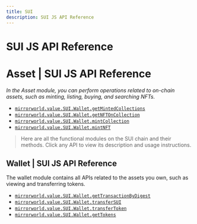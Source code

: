 ```yaml
---
title: SUI
description: SUI JS API Reference
---
```


# SUI JS API Reference
# Asset | SUI JS API Reference
*In the Asset module, you can perform operations related to on-chain assets, such as minting, listing, buying, and searching NFTs.*

- [`mirrorworld.value.SUI.Wallet.getMintedCollections`](/api-reference/android/sui/asset/getMintedCollections)
- [`mirrorworld.value.SUI.Wallet.getNFTOnCollection`](/api-reference/android/sui/asset/getNFTOnCollection)
- [`mirrorworld.value.SUI.Wallet.mintCollection`](/api-reference/android/sui/asset/mintCollection)
- [`mirrorworld.value.SUI.Wallet.mintNFT`](/api-reference/android/sui/asset/mintNFT)

>Here are all the functional modules on the SUI chain and their methods. Click any API to view its description and usage instructions.
## Wallet | SUI JS API Reference
The wallet module contains all APIs related to the assets you own, such as viewing and transferring tokens.
- [`mirrorworld.value.SUI.Wallet.getTransactionByDigest`](/api-reference/js/SUI/Wallet/getTransactionByDigest)
- [`mirrorworld.value.SUI.Wallet.transferSUI`](/api-reference/js/SUI/Wallet/transferSUI)
- [`mirrorworld.value.SUI.Wallet.transferToken`](/api-reference/js/SUI/Wallet/transferToken)
- [`mirrorworld.value.SUI.Wallet.getTokens`](/api-reference/js/SUI/Wallet/getTokens)